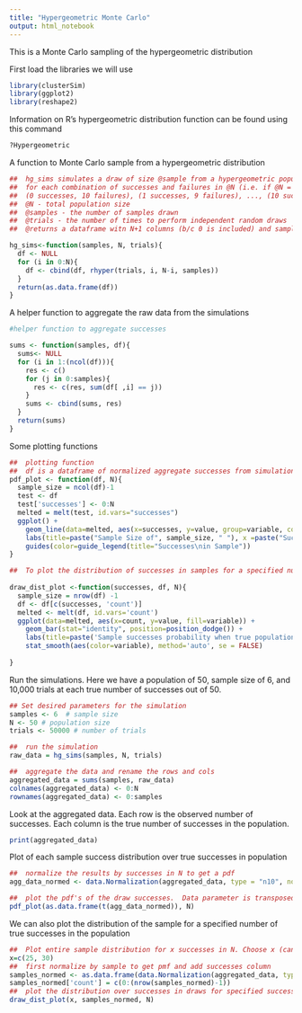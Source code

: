 ```yaml
---
title: "Hypergeometric Monte Carlo"
output: html_notebook
---
```

This is a Monte Carlo sampling of the hypergeometric distribution


First load the libraries we will use
```r
library(clusterSim)
library(ggplot2)
library(reshape2)
```


Information on R's hypergeometric distribution function can be found using this command
```r
?Hypergeometric
```


A function to Monte Carlo sample from a hypergeometric distribution
```r
##  hg_sims simulates a draw of size @sample from a hypergeometric population of size @N @trials times
##  for each combination of successes and failures in @N (i.e. if @N = 10 then combinations are 
##  (0 successes, 10 failures), (1 successes, 9 failures), ..., (10 successes, 0 failures)).
##  @N - total population size
##  @samples - the number of samples drawn 
##  @trials - the number of times to perform independent random draws
##  @returns a dataframe witn N+1 columns (b/c 0 is included) and samples+1 rows (O included)

hg_sims<-function(samples, N, trials){
  df <- NULL
  for (i in 0:N){
    df <- cbind(df, rhyper(trials, i, N-i, samples))
  }
  return(as.data.frame(df))
}
```

A helper function to aggregate the raw data from the simulations
```r
#helper function to aggregate successes 

sums <- function(samples, df){
  sums<- NULL
  for (i in 1:(ncol(df))){
    res <- c()
    for (j in 0:samples){
      res <- c(res, sum(df[ ,i] == j))
    }
    sums <- cbind(sums, res)
  }
  return(sums)
}
```
Some plotting functions
```r
##  plotting function
##  df is a dataframe of normalized aggregate successes from simulation
pdf_plot <- function(df, N){
  sample_size = ncol(df)-1
  test <- df
  test['successes'] <- 0:N
  melted = melt(test, id.vars="successes")
  ggplot() + 
    geom_line(data=melted, aes(x=successes, y=value, group=variable, color = variable), size=1) +
    labs(title=paste("Sample Size of", sample_size, " "), x =paste("Successes out of ", toString(N), sep=" "), y = "Probability") +
    guides(color=guide_legend(title="Successes\nin Sample"))
}

##  To plot the distribution of successes in samples for a specified number of successes in the population
 
draw_dist_plot <-function(successes, df, N){
  sample_size = nrow(df) -1
  df <- df[c(successes, 'count')]
  melted <- melt(df, id.vars='count')
  ggplot(data=melted, aes(x=count, y=value, fill=variable)) +
    geom_bar(stat="identity", position=position_dodge()) +
    labs(title=paste('Sample successes probability when true population successes are \n ', toString(successes), ' out of ', N), x=paste('Successes in sample size of ', sample_size), y='Probability Density') +
    stat_smooth(aes(color=variable), method='auto', se = FALSE)
  
}
```

Run the simulations. Here we have a population of 50, sample size of 6, and 10,000 trials at each true number of successes out of 50. 
```r
## Set desired parameters for the simulation
samples <- 6  # sample size
N <- 50 # population size 
trials <- 50000 # number of trials

##  run the simulation
raw_data = hg_sims(samples, N, trials)

##  aggregate the data and rename the rows and cols
aggregated_data = sums(samples, raw_data)
colnames(aggregated_data) <- 0:N
rownames(aggregated_data) <- 0:samples
```

Look at the aggregated data. Each row is the observed number of successes.  Each column is the true number of successes in the population. 
```r
print(aggregated_data)
```




Plot of each sample success distribution over true successes in population
```r
##  normalize the results by successes in N to get a pdf
agg_data_normed <- data.Normalization(aggregated_data, type = "n10", normalization = "row")

##  plot the pdf's of the draw successes.  Data parameter is transposed and ensured to be a dataframe
pdf_plot(as.data.frame(t(agg_data_normed)), N)
```

We can also plot the distribution of the sample for a specified number of true successes in the population
```r
##  Plot entire sample distribution for x successes in N. Choose x (can choose more than one to compare)
x=c(25, 30)
##  first normalize by sample to get pmf and add successes column
samples_normed <- as.data.frame(data.Normalization(aggregated_data, type = "n10", normalization = "col"))
samples_normed['count'] = c(0:(nrow(samples_normed)-1))
##  plot the distribution over successes in draws for specified successes in N
draw_dist_plot(x, samples_normed, N)
```

